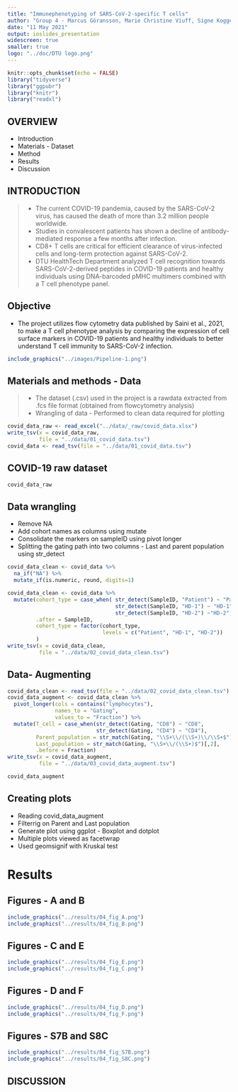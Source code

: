 ```yaml
---
title: "Immunephenotyping of SARS-CoV-2-specific T cells"
author: "Group 4 - Marcus Göransson, Marie Christine Viuff, Signe Koggersbøl Skadsborg, Susana Patricia Hernandez, Yogesh Basavaraju"
date: "11 May 2021"
output: ioslides_presentation
widescreen: true
smaller: true
logo: "../doc/DTU logo.png"
---
```


```r
knitr::opts_chunk$set(echo = FALSE)
library("tidyverse")
library("ggpubr")
library("knitr")
library("readxl")
```

## OVERVIEW 
* Introduction
* Materials - Dataset
* Method
* Results
* Discussion

## INTRODUCTION
>- The current COVID-19 pandemia, caused by the SARS-CoV-2 virus, has caused the death of more than 3.2 million people worldwide.  
>- Studies in convalescent patients has shown a decline of antibody-mediated response a few months after infection. 
>- CD8+ T cells are critical for efficient clearance of virus-infected cells and long-term protection against SARS-CoV-2.
>- DTU HealthTech Department analyzed T cell recognition towards SARS-CoV-2-derived peptides in COVID-19 patients and healthy individuals using DNA-barcoded pMHC multimers combined with a T cell phenotype panel.

## Objective
* The project utilizes flow cytometry data published by Saini et al., 2021, to make a T cell phenotype analysis by comparing the expression of cell surface markers in COVID-19 patients and healthy individuals to better understand T cell immunity to SARS-CoV-2 infection.

```r
include_graphics("../images/Pipeline-1.png")
```


## Materials and methods - Data

>- The dataset (.csv) used in the project is a rawdata extracted from .fcs file format (obtained from flowcytometry analysis)
>- Wrangling of data - Performed to clean data required for plotting


```r
covid_data_raw <- read_excel("../data/_raw/covid_data.xlsx")
write_tsv(x = covid_data_raw,
          file = "../data/01_covid_data.tsv")
covid_data <- read_tsv(file = "../data/01_covid_data.tsv")
```


## COVID-19 raw dataset {.smaller}
```r
covid_data_raw
```



## Data wrangling 

* Remove NA
* Add cohort names as columns using mutate
* Consolidate the markers on sampleID using pivot longer
* Splitting the gating path into two columns - Last and parent population using str_detect

```r
covid_data_clean <- covid_data %>% 
  na_if("NA") %>% 
  mutate_if(is.numeric, round, digits=1)

covid_data_clean <- covid_data %>% 
  mutate(cohort_type = case_when( str_detect(SampleID, "Patient") ~ "Patient",
                                  str_detect(SampleID, "HD-1") ~ "HD-1",
                                  str_detect(SampleID, "HD-2") ~"HD-2"),
         .after = SampleID,
         cohort_type = factor(cohort_type, 
                              levels = c("Patient", "HD-1", "HD-2"))
         )
write_tsv(x = covid_data_clean,
          file = "../data/02_covid_data_clean.tsv")
```

## Data- Augmenting {.smaller}
```r
covid_data_clean <- read_tsv(file = "../data/02_covid_data_clean.tsv")
covid_data_augment <- covid_data_clean %>% 
  pivot_longer(cols = contains("lymphocytes"),
               names_to = "Gating",
               values_to = "Fraction") %>% 
  mutate(T_cell = case_when(str_detect(Gating, "CD8") ~ "CD8",
                            str_detect(Gating, "CD4") ~ "CD4"),
         Parent_population = str_match(Gating, "\\S+\\/(\\S+)\\/\\S+$")[,2],
         Last_population = str_match(Gating, "\\S+\\/(\\S+)$")[,2],
         .before = Fraction)
write_tsv(x = covid_data_augment,
          file = "../data/03_covid_data_augment.tsv")
```

```r
covid_data_augment
```

## Creating plots
* Reading covid_data_augment
* Filterrig on Parent and Last population
* Generate plot using ggplot - Boxplot and dotplot
* Multiple plots viewed as facetwrap
* Used geomsignif with Kruskal test

# Results

## Figures - A and B
```r
include_graphics("../results/04_fig_A.png")
include_graphics("../results/04_fig_B.png")
```

## Figures - C and E
```r
include_graphics("../results/04_fig_E.png")
include_graphics("../results/04_fig_C.png")
```

## Figures - D and F
```r
include_graphics("../results/04_fig_D.png")
include_graphics("../results/04_fig_F.png")
```

## Figures - S7B and S8C
```r
include_graphics("../results/04_fig_S7B.png")
include_graphics("../results/04_fig_S8C.png")
```



## DISCUSSION


